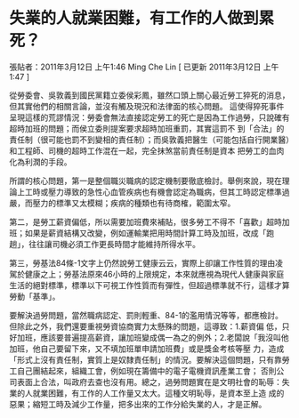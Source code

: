 # 失業的人就業困難，有工作的人做到累死？

張貼者：2011年3月12日 上午1:46 Ming Che Lin  [ 已更新 2011年3月12日 上午1:47 ]

從勞委會、吳敦義到國民黨籍立委侯彩鳳，雖然口頭上關心最近勞工猝死的消息，但其實他們的相關言論，並沒有觸及現況和法律面的核心問題。  這使得猝死事件呈現這樣的荒謬情況：勞委會無法直接認定勞工的死亡是因為工作過勞，只說確有超時加班的問題；而侯立委則提案要求超時加班重罰，其實這罰不 到「合法」的責任制（很可能也罰不到變相的責任制）；而吳敦義把醫生（可能包括自行開業醫）和工程師、司機的超時工作混在一起，完全抹煞當前責任制是資本 把勞工的血肉化為利潤的手段。  

所謂的核心問題，第一是整個職災職病的認定機制要徹底檢討。舉例來說，現在理論上工時或壓力導致的急性心血管疾病也有機會認定為職病，但其工時認定標準過嚴，而壓力的標準又太模糊；疾病的種類也有待商榷，範圍太窄。  

第二，是勞工薪資偏低，所以需要加班費來補貼，很多勞工不得不「喜歡」超時加班；如果是薪資結構又改變，例如運輸業把用時間計算工時及加班，改成「跑趟」，往往讓司機必須工作更長時間才能維持所得水平。  

第三，勞基法84條-1文字上仍然說勞工健康云云，實際上卻讓工作性質的理由凌駕於健康之上；勞基法原來46小時的上限規定，本來就應視為現代人健康與家庭生活的絕對標準，標準以下可視工作性質而有彈性，但超過標準就不行，這樣才算勞動「基準」。  

要解決過勞問題，當然職病認定、罰則輕重、84-1的濫用情況等等，都應檢討。但除此之外，我們還要重視勞資協商實力太懸殊的問題，這導致：1.薪資偏 低，只好加班，應該要普遍提高薪資，讓加班變成偶一為之的例外；2.老闆說「我沒叫他加班，他自己要留下來，又不填加班單申請加班費」或是獎金考核等壓 力，造成「形式上沒有責任制，實質上是奴隸責任制」的情況。要解決這個問題，只有靠勞工自己團結起來，組織工會，例如現在籌備中的電子電機資訊產業工會； 否則公司表面上合法，叫政府去查也沒有用。總之，過勞問題實在是文明社會的恥辱：失業的人就業困難，有工作的人工作量又太大。這種文明恥辱，是資本至上造 成的惡果；縮短工時及減少工作量，把多出來的工作分給失業的人，才是正解。